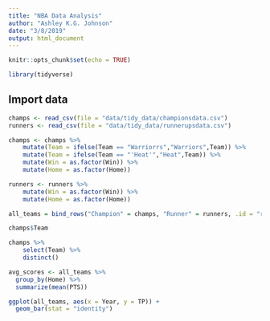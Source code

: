 ```yaml
---
title: "NBA Data Analysis"
author: "Ashley K.G. Johnson"
date: "3/8/2019"
output: html_document
---
```


```r
knitr::opts_chunk$set(echo = TRUE)

library(tidyverse)
```

## Import data
```r
champs <- read_csv(file = "data/tidy_data/championsdata.csv")
runners <- read_csv(file = "data/tidy_data/runnerupsdata.csv")

champs <- champs %>%
    mutate(Team = ifelse(Team == "Warriorrs","Warriors",Team)) %>%
    mutate(Team = ifelse(Team == "'Heat'","Heat",Team)) %>%
    mutate(Win = as.factor(Win)) %>%
    mutate(Home = as.factor(Home))

runners <- runners %>%
    mutate(Win = as.factor(Win)) %>%
    mutate(Home = as.factor(Home))

all_teams = bind_rows("Champion" = champs, "Runner" = runners, .id = "rank")

```

```r
champs$Team

champs %>% 
    select(Team) %>%
    distinct()

avg_scores <- all_teams %>%
  group_by(Home) %>% 
  summarize(mean(PTS))

ggplot(all_teams, aes(x = Year, y = TP)) +
  geom_bar(stat = "identity")

```